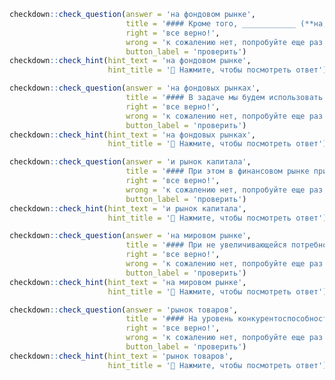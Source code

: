 ```r
checkdown::check_question(answer = 'на фондовом рынке', 
                          title = '#### Кроме того, ____________ (**на, фондовый, рынок**) неоднократно наблюдался неоправданно высокий спрос на необеспеченные облигации, который всегда заканчивался падением рынка при ухудшении экономической ситуации.',
                          right = 'все верно!', 
                          wrong = 'к сожалению нет, попробуйте еще раз...',
                          button_label = 'проверить')
checkdown::check_hint(hint_text = 'на фондовом рынке',
                      hint_title = '🔎 Нажмите, чтобы посмотреть ответ')
```

```r
checkdown::check_question(answer = 'на фондовых рынках', 
                          title = '#### В задаче мы будем использовать данные о кривой доходности, для того чтобы оценить, действительно ли ____________ (**на, фондовый, рынок**) ожидали, что Волкер сможет снизить темпы инфляции.',
                          right = 'все верно!', 
                          wrong = 'к сожалению нет, попробуйте еще раз...',
                          button_label = 'проверить')
checkdown::check_hint(hint_text = 'на фондовых рынках',
                      hint_title = '🔎 Нажмите, чтобы посмотреть ответ')
```

```r
checkdown::check_question(answer = 'и рынок капитала', 
                          title = '#### При этом в финансовом рынке принято выделять денежный рынок (как рынок краткосрочных инструментов заимствования) ____________ (**и, рынок, капитал**) (как относительно долгосрочный).',
                          right = 'все верно!', 
                          wrong = 'к сожалению нет, попробуйте еще раз...',
                          button_label = 'проверить')
checkdown::check_hint(hint_text = 'и рынок капитала',
                      hint_title = '🔎 Нажмите, чтобы посмотреть ответ')
```

```r
checkdown::check_question(answer = 'на мировом рынке', 
                          title = '#### При не увеличивающейся потребности в коксующихся углях со стороны металлургии и при отсутствии роста угольной генерации в энергетике, а также при мизерном использовании угля в углехимии (менее 1% от общего потребления) приросты производства в отрасли получили экспортную направленность. Этому благоприятствовал взлет цен угля ____________ (**на, мировой, рынок**).',
                          right = 'все верно!', 
                          wrong = 'к сожалению нет, попробуйте еще раз...',
                          button_label = 'проверить')
checkdown::check_hint(hint_text = 'на мировом рынке',
                      hint_title = '🔎 Нажмите, чтобы посмотреть ответ')
```

```r
checkdown::check_question(answer = 'рынок товаров', 
                          title = '#### На уровень конкурентоспособности экономики АЗРФ и устойчивость развития макрорегиона ощутимое воздействие оказывает также весь комплекс внешних факторов, в том числе характер структурной и региональной политики Правительства Российской Федерации, текущие темпы инфляции, валютный курс рубля, ставка рефинансирования Центрального банка, размер и стабильность тарифов на услуги естественных монополий, общий уровень либерализации экономики, конъюнктура на глобальных рынках товаров и услуг, наличие нетарифных ограничений во внешней торговле и т.д.',
                          right = 'все верно!', 
                          wrong = 'к сожалению нет, попробуйте еще раз...',
                          button_label = 'проверить')
checkdown::check_hint(hint_text = 'рынок товаров',
                      hint_title = '🔎 Нажмите, чтобы посмотреть ответ')
```

